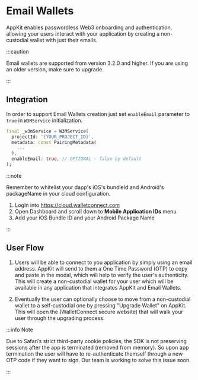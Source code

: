 
# Email Wallets

AppKit enables passwordless Web3 onboarding and authentication, allowing your users interact with your application by creating a non-custodial wallet with just their emails.

:::caution

Email wallets are supported from version 3.2.0 and higher. If you are using an older version, make sure to upgrade.

:::

## Integration

In order to support Email Wallets creation just set `enableEmail` parameter to `true` in `W3MService` initialization.

```dart
final _w3mService = W3MService(
  projectId: '{YOUR_PROJECT_ID}',
  metadata: const PairingMetadata(
    ...
  ),
  enableEmail: true, // OPTIONAL - false by default
);
```

:::note

Remember to whitelist your dapp's iOS's bundleId and Android's packageName in your cloud configuration.

1. LogIn into https://cloud.walletconnect.com
2. Open Dashboard and scroll down to **Mobile Application IDs** menu
3. Add your iOS Bundle ID and your Android Package Name

:::

## User Flow

1. Users will be able to connect to you application by simply using an email address. AppKit will send to them a One Time Password (OTP) to copy and paste in the modal, which will help to verify the user's authenticity. This will create a non-custodial wallet for your user which will be available in any application that integrates AppKit and Email Wallets.

2. Eventually the user can optionally choose to move from a non-custodial wallet to a self-custodial one by pressing "Upgrade Wallet" on AppKit. This will open the (WalletConnect secure website) that will walk your user through the upgrading process.

:::info Note

Due to Safari’s strict third-party cookie policies, the SDK is not preserving sessions after the app is terminated (removed from memory). So upon app termination the user will have to re-authenticate themself through a new OTP code if they want to sign. Our team is working to solve this issue soon.

:::
